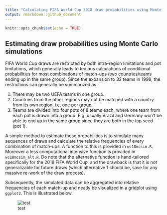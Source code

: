 ```yaml
---
title: "Calculating FIFA World Cup 2018 draw probabilities using Monte Carlo simulations"
output: rmarkdown::github_document
---
```


```r
knitr::opts_chunk$set(echo = TRUE)
```

## Estimating draw probabilities using Monte Carlo simulations

FIFA World Cup draws are restricted by both intra-region limitations and pot limitations, which generally leads to tedious calculations of conditional probabilities for most combinations of match-ups (two countries/teams ending up in the same group). Since the expansion to 32 teams in 1998, the restrictions can generally be summarized as 

1. There may be two UEFA teams in one group. 
2. Countries from the other regions may not be matched with a country from its own region, i.e. one per group.
3. Teams are divided into four pots of 8 teams each, where one team from each pot is drawn into a group. E.g. usually Brazil and Germany won't be able to end up in the same group since they are both in the top seed (pot 1).

A simple method to estimate these probabilities is to simulate many sequences of draws and calculate the relative frequencies of every combination of match-ups. A function to this is provided in `wc18mcsim.R`. Moreover a less computational intensive function is provided in `wc18mcsim_alt.R`. Do note that the alternative function is hand-tailored specifically for the 2018 FIFA World Cup, and the drawback is  that it is not generalizable for future draws (which alternative 1 should be, save for any massive re-work of the draw process). 

Subsequently, the simulated data can be aggregated into relative frequencies of each match-up and neatly be visualized in a gridplot using `ggplot2`. This is illustrated below.

![test](fullgrid.png)

